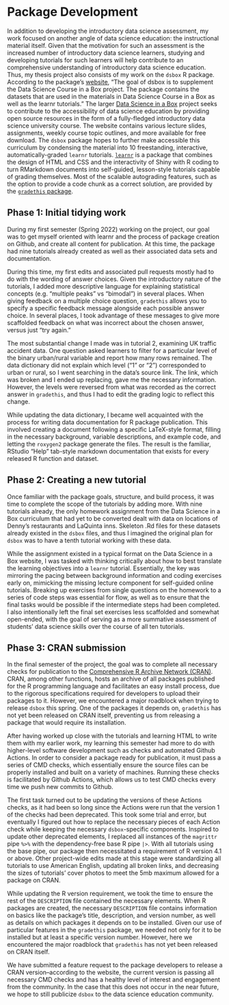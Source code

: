 # Package Development {.unnumbered}

In addition to developing the introductory data science assessment, my work focused on another angle of data science education: the instructional material itself. Given that the motivation for such an assessment is the increased number of introductory data science learners, studying and developing tutorials for such learners will help contribute to an comprehensive understanding of introductory data science education. Thus, my thesis project also consists of my work on the `dsbox` R package. According to the package’s [website](https://rstudio-education.github.io/dsbox/index.html), "The goal of dsbox is to supplement the Data Science Course in a Box project. The package contains the datasets that are used in the materials in Data Science Course in a Box as well as the learnr tutorials." The larger [Data Science in a Box](https://datasciencebox.org) project seeks to contribute to the accessibility of data science education by providing open source resources in the form of a fully-fledged introductory data science university course. The website contains various lecture slides, assignments, weekly course topic outlines, and more available for free download. The `dsbox` package hopes to further make accessible this curriculum by condensing the material into 10 freestanding, interactive, automatically-graded `learnr` tutorials. [`learnr`](https://rstudio.github.io/learnr/) is a package that combines the design of HTML and CSS and the interactivity of Shiny with R coding to turn RMarkdown documents into self-guided, lesson-style tutorials capable of grading themselves. Most of the scalable autograding features, such as the option to provide a code chunk as a correct solution, are provided by the [`gradethis` package](https://github.com/rstudio/gradethis). 


## Phase 1: Initial tidying work

During my first semester (Spring 2022) working on the project, our goal was to get myself oriented with learnr and the process of package creation on Github, and create all content for publication. At this time, the package had nine tutorials already created as well as their associated data sets and documentation. 

During this time, my first edits and associated pull requests mostly had to do with the wording of answer choices. Given the introductory nature of the tutorials, I added more descriptive language for explaining statistical concepts (e.g. “multiple peaks” vs “bimodal”) in several places. When giving feedback on a multiple choice question, `gradethis` allows you to specify a specific feedback message alongside each possible answer choice. In several places, I took advantage of these messages to give more scaffolded feedback on what was incorrect about the chosen answer, versus just “try again.”

The most substantial change I made was in tutorial 2, examining UK traffic accident data. One question asked learners to filter for a particular level of the binary urban/rural variable and report how many rows remained. The data dictionary did not explain which level (“1” or “2”) corresponded to urban or rural, so I went searching in the data’s source link. The link, which was broken and I ended up replacing, gave me the necessary information. However, the levels were reversed from what was recorded as the correct answer in `gradethis`, and thus I had to edit the grading logic to reflect this change.

While updating the data dictionary, I became well acquainted with the process for writing data documentation for R package publication. This involved creating a document following a specific LaTeX-style format, filling in the necessary background, variable descriptions, and example code, and letting the `roxygen2` package generate the files. The result is the familiar, RStudio “Help” tab-style markdown documentation that exists for every released R function and dataset.

## Phase 2: Creating a new tutorial

Once familiar with the package goals, structure, and build process, it was time to complete the scope of the tutorials by adding more. With nine tutorials already, the only homework assignment from the Data Science in a Box curriculum that had yet to be converted dealt with data on locations of Denny’s restaurants and LaQuinta inns. Skeleton .Rd files for these datasets already existed in the `dsbox` files, and thus I imagined the original plan for `dsbox` was to have a tenth tutorial working with these data.

While the assignment existed in a typical format on the Data Science in a Box website, I was tasked with thinking critically about how to best translate the learning objectives into a `learnr` tutorial. Essentially, the key was mirroring the pacing between background information and coding exercises early on, mimicking the missing lecture component for self-guided online tutorials. Breaking up exercises from single questions on the homework to a series of code steps was essential for flow, as well as to ensure that the final tasks would be possible if the intermediate steps had been completed. I also intentionally left the final set exercises less scaffolded and somewhat open-ended, with the goal of serving as a more summative assessment of students’ data science skills over the course of all ten tutorials.

## Phase 3: CRAN submission

In the final semester of the project, the goal was to complete all necessary checks for publication to the [Comprehensive R Archive Network (CRAN)](https://cran.r-project.org/). CRAN, among other functions, hosts an archive of all packages published for the R programming language and facilitates an easy install process, due to the rigorous specifications required for developers to upload their packages to it. However, we encountered a major roadblock when trying to release `dsbox` this spring. One of the packages it depends on, `gradethis` has not yet been released on CRAN itself, preventing us from releasing a package that would require its installation.

After having worked up close with the tutorials and learning HTML to write them with my earlier work, my learning this semester had more to do with higher-level software development such as checks and automated Github Actions. In order to consider a package ready for publication, it must pass a series of CMD checks, which essentially ensure the source files can be properly installed and built on a variety of machines. Running these checks is facilitated by Github Actions, which allows us to test CMD checks every time we push new commits to Github.

The first task turned out to be updating the versions of these Actions checks, as it had been so long since the Actions were run that the version 1 of the checks had been deprecated. This took some trial and error, but eventually I figured out how to replace the necessary pieces of each Action check while keeping the necessary `dsbox`-specific components. Inspired to update other deprecated elements, I replaced all instances of the `magrittr` pipe `%>%` with the dependency-free base R pipe `|>`. With all tutorials using the base pipe, our package then necessitated a requirement of R version 4.1 or above. Other project-wide edits made at this stage were standardizing all tutorials to use American English, updating all broken links, and decreasing the sizes of tutorials’ cover photos to meet the 5mb maximum allowed for a package on CRAN.

While updating the R version requirement, we took the time to ensure the rest of the `DESCRIPTION` file contained the necessary elements. When R packages are created, the necessary `DESCRIPTION` file contains information on basics like the package’s title, description, and version number, as well as details on which packages it depends on to be installed. Given our use of particular features in the `gradethis` package, we needed not only for it to be installed but at least a specific version number. However, here we encountered the major roadblock that `gradethis` has not yet been released on CRAN itself.

We have submitted a feature request to the package developers to release a CRAN version--according to the website, the current version is passing all necessary CMD checks and has a healthy level of interest and engagement from the community. In the case that this does not occur in the near future, we hope to still publicize `dsbox` to the data science education community.
